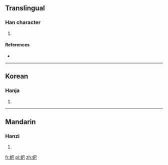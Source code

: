 ==Translingual==

===Han character===
{{Han char|rn=38|rad=女|as=04|sn=7|four=|canj=女日山 (VAU)|ids=⿰[[女]][[巴]]}}

# {{defn|Han|sort=女04}}

====References====
* {{Han ref|kx=0256.150|dkj=06081|dj=0520.130|hdz=21034.010|uh=5991|ud=22929}}

----

==Korean==

===Hanja===
{{ko-hanja|hangeul=파|rv=pa|mr=p'a}}

# {{defn|lang=ko|sort=女04}}

----

==Mandarin==

===Hanzi===
{{cmn-hanzi|pin=[[pā]] ([[pa1]])|wg=p'a<sup>1</sup>}}

# {{defn|lang=cmn|sort=女04}}

[[fr:妑]]
[[pl:妑]]
[[zh:妑]]